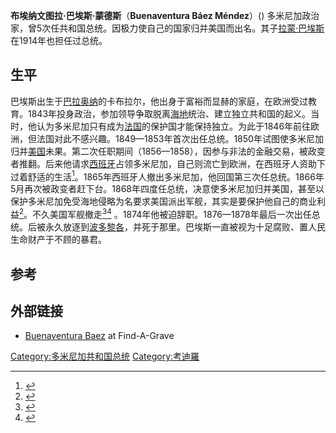 {{Infobox Officeholder
| name                =布埃纳文图拉·巴埃斯·蒙德斯
| image               =Buenaventura Báez cph.3a03375.jpg
| imagesize           =200px
| smallimage          =
| caption             =
| order               =[[File:Coat_of_arms_of_the_Dominican_Republic.svg|20px]] 第3任[[多米尼加共和国总统|多米尼加共和国总统]]
| office              =
| term_start          =1849年5月29日
| term_end            =1853年2月15日
| vicepresident       =
| predecessor         =[[曼努埃尔·希门尼斯|曼努埃尔·希门尼斯]]
| successor           =[[佩德罗·桑塔纳|佩德罗·桑塔纳]]
| order2               =[[File:Coat_of_arms_of_the_Dominican_Republic.svg|20px]] 第6任[[多米尼加共和国总统|多米尼加共和国总统]]
| office2              =
| term_start2          =1856年10月8日
| term_end2            =1858年6月13日
| vicepresident2       =
| predecessor2         =[[曼努埃尔·德雷格拉·莫塔|曼努埃尔·德雷格拉·莫塔]]
| successor2           =[[何塞·德西德里奥·巴尔维德|何塞·德西德里奥·巴尔维德]]
| order3               =[[File:Coat_of_arms_of_the_Dominican_Republic.svg|20px]] 第10任[[多米尼加共和国总统|多米尼加共和国总统]]
| office3              =
| term_start3          =1865年12月8日
| term_end3            =1866年5月29日
| vicepresident3       =弗朗西斯科·安东尼奥·戈麦斯·伊·巴埃斯
| predecessor3         =[[佩德罗·吉列尔莫|佩德罗·吉列尔莫]]
| successor3           =1866年的三头执政
| order4               =[[File:Coat_of_arms_of_the_Dominican_Republic.svg|20px]] 第13任[[多米尼加共和国总统|多米尼加共和国总统]]
| office4              =
| term_start4          =1868年5月2日
| term_end4            =1874年1月2日
| vicepresident4       =曼努埃尔·阿尔塔格拉西亚·卡塞雷斯(1868-1871)<br />胡安·伊西德罗·奥特亚·伊·肯尼迪(1871-1874)
| predecessor4         =[[曼努埃尔·阿尔塔格拉西亚·卡塞雷斯|曼努埃尔·阿尔塔格拉西亚·卡塞雷斯]]
| successor4           =伊格纳西奥·玛丽亚·冈萨莱斯
| order5               =[[File:Coat_of_arms_of_the_Dominican_Republic.svg|20px]] 第16任[[多米尼加共和国总统|多米尼加共和国总统]]
| office5              =
| term_start5          =1876年12月26日
| term_end5            =1878年3月2日
| vicepresident5       =胡安·伊西德罗·奥特亚·伊·肯尼迪
| predecessor5         =[[马科斯·安东尼奥·卡夫拉尔|马科斯·安东尼奥·卡夫拉尔]]
| successor5           =[[伊格纳西奥·玛丽亚·冈萨莱斯|伊格纳西奥·玛丽亚·冈萨莱斯]]
| order6               =[[File:Coat_of_arms_of_the_Dominican_Republic.svg|20px]] [[多米尼加共和国总统|第4任多米尼加副总统]]
| office6              =
| term_start6          =1856年
| term_end6            =1857年
| vicepresident6       =
| predecessor6         =Antonio Abad Alfau Bustamante
| successor6           =Domingo Daniel Pichardo Pró
| birth_date          ={{Birth date|1812|7|14|mf=y}}
| birth_place         =[[巴拉奥纳|巴拉奥纳]]卡布拉尔
| death_date          ={{death date and age|1884|3|14|1812|7|14|mf=y}}
| death_place         =[[波多黎各|波多黎各]]霍米格罗斯(Hormigueros)
| resting_place       = {{link-en|聖瑪麗亞·拉梅諾爾大教堂|Basilica Cathedral of Santa María la Menor}}
| nationality         =[[多米尼加共和国|多米尼加]]
| party               =
| otherparty          =
| spouse              =
| relations           =
| children            =
| residence           =
| alma_mater          =
| occupation          =
| profession          =
| religion            =[[天主教|天主教]]
| signature           =
| website             =
| footnotes           =
}}

'''布埃纳文图拉·巴埃斯·蒙德斯'''（'''Buenaventura Báez Méndez'''）({{bd|1812年|7月14日|1884年|3月14日|}}) 多米尼加政治家，曾5次任共和国总统。因极力使自己的国家归并美国而出名。其子[[拉蒙·巴埃斯|拉蒙·巴埃斯]]在1914年也担任过总统。

==生平==
巴埃斯出生于[[巴拉奥纳|巴拉奥纳]]的卡布拉尔，他出身于富裕而显赫的家庭，在欧洲受过教育。1843年投身政治，参加领导争取脱离[[海地|海地]]统治、建立独立共和国的起义。当时，他认为多米尼加只有成为[[法国|法国]]的保护国才能保持独立。为此于1846年前往欧洲，但法国对此不感兴趣。1849—1853年首次出任总统。1850年试图使多米尼加归并[[美国|美国]]未果。第二次任职期间（1856—1858），因参与非法的金融交易，被政变者推翻。后来他请求[[西班牙|西班牙]]占领多米尼加，自己则流亡到欧洲，在西班牙人资助下过着舒适的生活<ref>{{cite journal|url=http://query.nytimes.com/gst/abstract.html?res=9905E3D6123BE63BBC4953DFB4678382679FDE|title=Dominican Annexation; The London Times on the Question--The Results Favorable to all Concerned.|work=The New York Times|date=December 1, 1869|journal=|access-date=2013-08-19|archive-date=2014-07-15|archive-url=https://web.archive.org/web/20140715004752/http://query.nytimes.com/gst/abstract.html?res=9905E3D6123BE63BBC4953DFB4678382679FDE|dead-url=no}}</ref>。1865年西班牙人撤出多米尼加，他回国第三次任总统。1866年5月再次被政变者赶下台。1868年四度任总统，决意使多米尼加归并美国，甚至以保护多米尼加免受海地侵略为名要求美国派出军舰，其实是要保护他自己的商业利益<ref>{{cite journal|url=http://query.nytimes.com/gst/abstract.html?res=9803E1D7133EEE34BC4B52DFB466838A669FDE|title=Washington; Our Navy in Dominican Waters Dominican Annexation and Haytian Interference Completeness of the Administration's Response to Senate Resolution for Information. The Secretary of the Navy to Rear-Admiral Poor, at Key West.|work=The New York Times|date=February 13, 1871|journal=|access-date=2013-08-19|archive-date=2014-07-14|archive-url=https://web.archive.org/web/20140714235646/http://query.nytimes.com/gst/abstract.html?res=9803E1D7133EEE34BC4B52DFB466838A669FDE|dead-url=no}}</ref>。不久美国军舰撤走<ref>{{cite journal|url=http://memory.loc.gov/cgi-bin/query/r?ammem/murray:@field(DOCID+@lit(lcrbmrpt2607)):@@@$REF$|title=San Domingo: Debate in the United States Senate on the resolutions of Hon. O. P. Morton, authorizing the appointment of a commission to examine into and report upon the condition of the island.|publisher=Library of Congress|work=African American Perspectives, Pamphlets from the Daniel A.P. Murray Collection 1818 - 1907|journal=|access-date=2021-09-26|archive-date=2019-09-16|archive-url=https://web.archive.org/web/20190916184554/http://memory.loc.gov/cgi-bin/query/r?ammem%2Fmurray%3A%40field%28DOCID+%40lit%28lcrbmrpt2607%29%29%3A%40%40%40%24REF%24|dead-url=no}}</ref><ref>{{cite journal|url=http://books.google.com/?id=Yo4Rruf-5ggC&pg=PA35&lpg=PA35&dq=dominican+annexation| title=James G. Blaine | publisher=Rowman & Littlefield|year=2000|isbn=978-0-8420-2605-5|author=Edward P. Crapol}}</ref>
。1874年他被迫辞职。1876—1878年最后一次出任总统。后被永久放逐到[[波多黎各|波多黎各]]，并死于那里。巴埃斯一直被视为十足腐败、置人民生命财产于不顾的暴君。

==参考==
{{1911}}
{{reflist}}

==外部链接==
*[http://www.findagrave.com/cgi-bin/fg.cgi?page=gr&GRid=9637 Buenaventura Baez] {{Wayback|url=http://www.findagrave.com/cgi-bin/fg.cgi?page=gr&GRid=9637 |date=20170921052642 }} at Find-A-Grave

{{Authority control}}

{{DEFAULTSORT:Baez, Buenaventura}}
[[Category:多米尼加共和国总统|Category:多米尼加共和国总统]]
[[Category:考迪羅|Category:考迪羅]]
